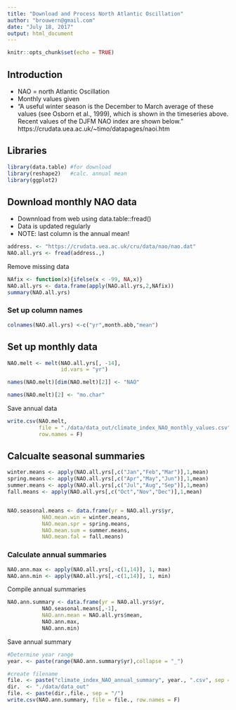 ```yaml
---
title: "Download and Process North Atlantic Oscillation"
author: "brouwern@gmail.com"
date: "July 18, 2017"
output: html_document
---
```


```r
knitr::opts_chunk$set(echo = TRUE)
```



## Introduction

* NAO = north Atlantic Oscillation
* Monthly values given
* "A useful winter season is the December to March average of these values (see Osborn et al., 1999), which is shown in the timeseries above. Recent values of the DJFM NAO index are shown below.
"
https://crudata.uea.ac.uk/~timo/datapages/naoi.htm



## Libraries
```r
library(data.table) #for download
library(reshape2)   #calc. annual mean
library(ggplot2)
```




## Download monthly NAO data 

* Downnload from web using data.table::fread()
* Data is updated regularly
* NOTE: last column is the annual mean!

```r
address. <- "https://crudata.uea.ac.uk/cru/data/nao/nao.dat"
NAO.all.yrs <- fread(address.,)
```

Remove missing data
```r
NAfix <- function(x){ifelse(x < -99, NA,x)}
NAO.all.yrs <- data.frame(apply(NAO.all.yrs,2,NAfix))
summary(NAO.all.yrs)
```

### Set up column names

```r
colnames(NAO.all.yrs) <-c("yr",month.abb,"mean")
```


## Set up monthly data

```r
NAO.melt <- melt(NAO.all.yrs[, -14],
                 id.vars = "yr")

names(NAO.melt)[dim(NAO.melt)[2]] <- "NAO"
```


```r
names(NAO.melt)[2] <- "mo.char"
```



Save annual data
```r
write.csv(NAO.melt, 
          file = "./data/data_out/climate_index_NAO_monthly_values.csv",
          row.names = F)
```





## Calcualte seasonal summaries

```r
winter.means <- apply(NAO.all.yrs[,c("Jan","Feb","Mar")],1,mean)
spring.means <- apply(NAO.all.yrs[,c("Apr","May","Jun")],1,mean)
summer.means <- apply(NAO.all.yrs[,c("Jul","Aug","Sep")],1,mean)
fall.means <- apply(NAO.all.yrs[,c("Oct","Nov","Dec")],1,mean)


NAO.seasonal.means <- data.frame(yr = NAO.all.yrs$yr,
           NAO.mean.win = winter.means,
           NAO.mean.spr = spring.means,
           NAO.mean.sum = summer.means,
           NAO.mean.fal = fall.means)
```



### Calculate annual summaries

```r
NAO.ann.max <- apply(NAO.all.yrs[,-c(1,14)], 1, max)
NAO.ann.min <- apply(NAO.all.yrs[,-c(1,14)], 1, min)

```

Compile annual summaries

```r
NAO.ann.summary <- data.frame(yr = NAO.all.yrs$yr,
           NAO.seasonal.means[,-1],
           NAO.ann.mean = NAO.all.yrs$mean,
           NAO.ann.max,
           NAO.ann.min)

```


Save annual summary
```r
#Determine year range
year. <- paste(range(NAO.ann.summary$yr),collapse = "_")

#create filename
file. <- paste("climate_index_NAO_annual_summary", year., ".csv", sep = "")
dir.  <- "./data/data_out"
file. <- paste(dir.,file., sep = "/")
write.csv(NAO.ann.summary, file = file., row.names = F)
```
